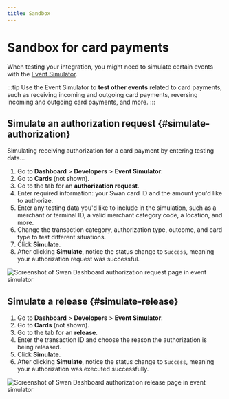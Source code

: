```yaml
---
title: Sandbox
---
```


# Sandbox for card payments

When testing your integration, you might need to simulate certain events with the [Event Simulator](../../../developers/tools/event-simulator.mdx).

:::tip 
Use the Event Simulator to **test other events** related to card payments, such as receiving incoming and outgoing card payments, reversing incoming and outgoing card payments, and more.
:::

## Simulate an authorization request {#simulate-authorization}

Simulating receiving authorization for a card payment by entering testing data...

1. Go to **Dashboard** > **Developers** > **Event Simulator**.
1. Go to **Cards** (not shown).
1. Go to the tab for an **authorization request**.
1. Enter required information: your Swan card ID and the amount you'd like to authorize.
1. Enter any testing data you'd like to include in the simulation, such as a merchant or terminal ID, a valid merchant category code, a location, and more.
1. Change the transaction category, authorization type, outcome, and card type to test different situations.
1. Click **Simulate**.
1. After clicking **Simulate**, notice the status change to `Success`, meaning your authorization request was successful.

![Screenshot of Swan Dashboard authorization request page in event simulator](../../../images/topics/payments/cards/sandbox-card-auth-request.png)

## Simulate a release {#simulate-release}

1. Go to **Dashboard** > **Developers** > **Event Simulator**.
1. Go to **Cards** (not shown).
1. Go to the tab for an **release**.
1. Enter the transaction ID and choose the reason the authorization is being released.
1. Click **Simulate**.
1. After clicking **Simulate**, notice the status change to `Success`, meaning your authorization was executed successfully.

![Screenshot of Swan Dashboard authorization release page in event simulator](../../../images/topics/payments/cards/sandbox-card-auth-release.png)